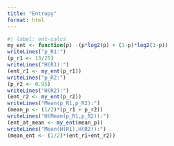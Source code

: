 ```yaml
---
title: "Entropy"
format: html
---
```


```r
#| label: ent-calcs
my_ent <- function(p) -(p*log2(p) + (1-p)*log2(1-p))
writeLines("p_R1:")
(p_r1 <- 13/25)
writeLines("H(R1):")
(ent_r1 <- my_ent(p_r1))
writeLines("p_R2:")
(p_r2 <- 0.95)
writeLines("H(R2):")
(ent_r2 <- my_ent(p_r2))
writeLines("Mean(p_R1,p_R2):")
(mean_p <- (1/2)*(p_r1 + p_r2))
writeLines("H(Mean(p_R1,p_R2)):")
(ent_at_mean <- my_ent(mean_p))
writeLines("Mean(H(R1),H(R2)):")
(mean_ent <- (1/2)*(ent_r1+ent_r2))
```
